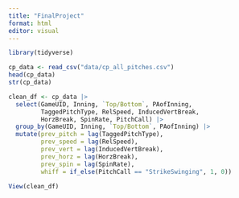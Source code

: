 ```yaml
---
title: "FinalProject"
format: html
editor: visual
---
```


```r
library(tidyverse)
```

```r
cp_data <- read_csv("data/cp_all_pitches.csv")
head(cp_data)
str(cp_data)
```

```r
clean_df <- cp_data |>
  select(GameUID, Inning, `Top/Bottom`, PAofInning, 
         TaggedPitchType, RelSpeed, InducedVertBreak, 
         HorzBreak, SpinRate, PitchCall) |>
  group_by(GameUID, Inning, `Top/Bottom`, PAofInning) |>
  mutate(prev_pitch = lag(TaggedPitchType),
         prev_speed = lag(RelSpeed),
         prev_vert = lag(InducedVertBreak),
         prev_horz = lag(HorzBreak),
         prev_spin = lag(SpinRate),
         whiff = if_else(PitchCall == "StrikeSwinging", 1, 0))
```

```r
View(clean_df)
```
